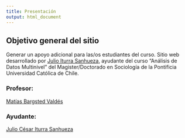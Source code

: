 ```yaml
---
title: Presentación
output: html_document
---
```


## Objetivo general del sitio

Generar un apoyo adicional para las/os estudiantes del curso.
Sitio web desarrollado por [Julio Iturra Sanhueza](), ayudante del curso "Análisis de Datos Multinivel" del Magister/Doctorado en Sociología de la Pontificia Universidad Católica de Chile.


### Profesor:

[Matías Bargsted Valdés](https://sites.google.com/uc.cl/matiasbargsted) 

### Ayudante:

[Julio César Iturra Sanhueza](https://coes.cl/integrantes/julio-cesar-iturra/)